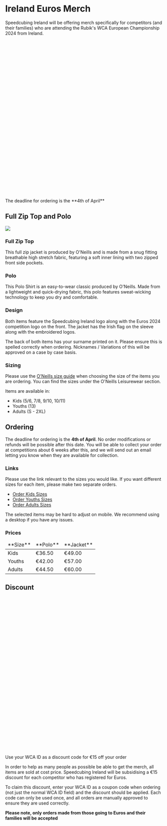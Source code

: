 

# Ireland Euros Merch
Speedcubing Ireland will be offering merch specifically for competitors (and their families) who are attending the Rubik's WCA European Championship 2024 from Ireland.

<div className="alert alert-error shadow-lg">
  <div>
    <svg xmlns="http://www.w3.org/2000/svg" className="stroke-current flex-shrink-0 h-6 w-6" fill="none" viewBox="0 0 24 24"><path strokeLinecap="round" strokeLinejoin="round" strokeWidth="2" d="M9 12l2 2 4-4m6 2a9 9 0 11-18 0 9 9 0 0118 0z" /></svg>
    <span>The deadline for ordering is the **4th of April**</span>
  </div>
</div>

## Full Zip Top and Polo
![](/images/merch.webp)

### Full Zip Top

This full zip jacket is produced by O'Neills and is made from a snug fitting breathable high stretch fabric, featuring a soft inner lining with two zipped front side pockets.

### Polo
This Polo Shirt is an easy-to-wear classic produced by O'Neills. Made from a lightweight and quick-drying fabric, this polo features sweat-wicking technology to keep you dry and comfortable.

### Design
Both items feature the Speedcubing Ireland logo along with the Euros 2024 competition logo on the front.
The jacket has the Irish flag on the sleeve along with the embroidered logos.

The back of both items has your surname printed on it. Please ensure this is spelled correctly when ordering.
Nicknames / Variations of this will be approved on a case by case basis.

### Sizing

Please use the [O'Neills size guide](https://www.oneills.com/size-guides) when choosing the size of the items you are ordering.
You can find the sizes under the O'Neills Leisurewear section.

Items are available in:
  - Kids (5/6, 7/8, 9/10, 10/11)
  - Youths (13)
  - Adults (S - 2XL)

## Ordering

The deadline for ordering is the **4th of April**. No order modifications or refunds will be possible after this date.
You will be able to collect your order at competitions about 6 weeks after this, and we will send out an email letting you know when they are available for collection.

### Links

Please use the link relevant to the sizes you would like. If you want different sizes for each item, please make two separate orders.
  - [Order Kids Sizes](link/kids)
  - [Order Youths Sizes](link/youths)
  - [Order Adults Sizes](link/adults)

The selected items may be hard to adjust on mobile. We recommend using a desktop if you have any issues.

### Prices

<table>
  <thead>
    <tr>
        <td>**Size**</td>
        <td>**Polo**</td>
        <td>**Jacket**</td>
    </tr>
  </thead>
  <tbody>
    <tr>
        <td>Kids</td>
        <td>€36.50</td>
        <td>€49.00</td>
    </tr>
    <tr>
        <td>Youths</td>
        <td>€42.00</td>
        <td>€57.00</td>
    </tr>
    <tr>
        <td>Adults</td>
        <td>€44.50</td>
        <td>€60.00</td>
    </tr>
  </tbody>
</table>

## Discount
<div className="alert alert-info shadow-lg">
  <div>
    <svg xmlns="http://www.w3.org/2000/svg" className="stroke-current flex-shrink-0 h-6 w-6" fill="none" viewBox="0 0 24 24"><path strokeLinecap="round" strokeLinejoin="round" strokeWidth="2" d="M9 12l2 2 4-4m6 2a9 9 0 11-18 0 9 9 0 0118 0z" /></svg>
    <span>Use your WCA ID as a discount code for €15 off your order</span>
  </div>
</div>

In order to help as many people as possible be able to get the merch, all items are sold at cost price.
Speedcubing Ireland will be subsidising a €15 discount for each competitor who has registered for Euros.

To claim this discount, enter your WCA ID as a coupon code when ordering (not just the normal WCA ID field) and the discount should be applied.
Each code can only be used once, and all orders are manually approved to ensure they are used correctly.

**Please note, only orders made from those going to Euros and their families will be accepted**


